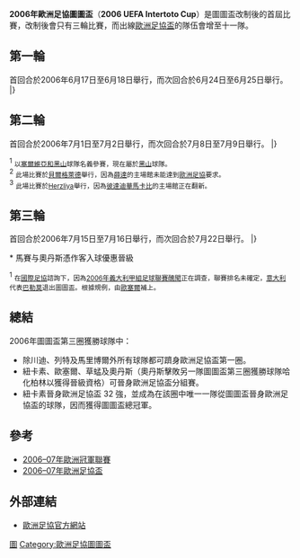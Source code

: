 {{NoteTA
|G1=足球
|G2=UEFA
}}
'''2006年歐洲足協圖圖盃'''（'''2006 UEFA Intertoto Cup'''）是圖圖盃改制後的首屆比賽，改制後會只有三輪比賽，而出線[[歐洲足協盃|歐洲足協盃]]的隊伍會增至十一隊。

== 第一輪 ==
首回合於2006年6月17日至6月18日舉行，而次回合於6月24日至6月25日舉行。
{{TwoLeg start}}
{{TwoLegResult|[[樸比達足球會|樸比達]]|MKD|2–4|'''[[化奴康斯坦察足球會|化奴]]'''|ROU| 2–2 | 0–2 }}
{{TwoLegResult|[[辛特祖利亞體育會|辛特祖利亞]]|AND|0–8|'''[[馬里博爾足球俱樂部|馬里博爾]]'''|SVN| 0–3 | 0–5 }}
{{TwoLegResult|'''[[伊力高斯艾治拿斯足球會|艾治拿斯]]'''|CYP|5–4|[[地拉那遊擊隊足球俱樂部|柏迪遜地拉拿]]|ALB| 4–2 | 1–2 }}
{{TwoLegResult|'''[[日林斯基足球俱樂部|辛連斯基]]'''|BIH|4–1|[[馬爾薩什洛克足球俱樂部|馬沙斯洛克]]|MLT| 3–0 | 1–1 }}
{{TwoLegResult|[[奇利基亞足球會|奇利基亞]]|ARM|1–8|'''[[第比利斯迪納摩足球俱樂部|第比利斯戴拿模]]'''|GEO| 1–5 | 0–3 }}
{{TwoLegResult|[[卡拉干達礦工足球俱樂部|卡拉簡迪]]|KAZ|4–6|'''[[明斯克柏迪遜足球會|MTZ列普]]'''|BLR| 1–5 | 3–1 }}
{{TwoLegResult|'''[[尼特拉足球俱樂部|尼特拉]]'''|SVK|12–2|[[格雷文馬赫體育俱樂部|基雲馬查]]|LUX| 6–2 | 6–0 }}
{{TwoLegResult|[[MKT阿拿斯足球會|阿拿斯]]|AZE|1–2|'''[[蒂拉斯波爾足球俱樂部|泰拉斯普爾]]'''|MDA| 1–0 | 0–2 }}
{{TwoLegResult|'''[[基夫拿維克體育會|基夫拿維克]]'''|ISL|4–1|[[鄧根倫足球會|鄧根倫]]|NIR| 4–1 | 0–0 }}
{{TwoLegResult|'''[[甸拿堡足球會|甸拿堡]]'''|LAT|2–1|[[HB托爾斯港|拖錫雲]]|FRO| 1–1 | 1–0 }}
{{TwoLegResult|'''[[坦佩雷聯足球俱樂部|譚柏利]]'''|FIN|8–1|[[卡馬森城足球俱樂部|卡馬頓]]|WAL| 5–0 | 3–1 }}
{{TwoLegResult|[[納爾瓦足球俱樂部|贊斯拿華]]|EST|1–8|'''[[卡爾馬FF|卡爾馬]]'''|SWE| 1–6 | 0–2 }}
{{TwoLegResult|[[維特拉足球會|維特拉]]|LTU|0–5|'''[[舒爾本足球俱樂部|舒爾本]]'''|IRL| 0–1 | 0–4 }}
|}

== 第二輪 ==
首回合於2006年7月1日至7月2日舉行，而次回合於7月8日至7月9日舉行。
{{TwoLeg start}}
{{TwoLegResult|[[蘇普朗足球會|蘇普朗]]|HUN|3–4|'''[[卡塞利體育|卡塞利]]'''|TUR|3–3|0–1}}
{{TwoLegResult|'''[[化奴康斯坦察足球會|化奴]]'''|ROU|3–2|[[普羅夫迪夫火車頭足球俱樂部|普夫迪夫火車頭]]|BUL|2–1|1–1}}
{{TwoLegResult|[[澤塔足球俱樂部|薛達]]<sup>1</sup>|MNE|1–4|'''[[馬里博爾足球俱樂部|馬里博爾]]'''|SVN|1–2<sup>2</sup>|0–2}}
{{TwoLegResult|'''[[彼達迪華馬卡比足球會|彼達迪華馬卡比]]'''|ISR|4–2|[[日林斯基足球俱樂部|辛連斯基]]|BIH|1–1<sup>3</sup>|3–1}}
{{TwoLegResult|[[奥西耶克足球俱樂部|奧斯積克]]|CRO|2–2{{agr}}|'''[[伊力高斯艾治拿斯足球會|艾治拿斯]]'''|CYP|2–2|0–0}}
{{TwoLegResult|'''[[蘇黎世草蜢足球俱樂部|草蜢]]'''|SUI|4–0|[[特普利采足球俱樂部|塔比歷斯]]|CZE|2–0|2–0}}
{{TwoLegResult|[[尼特拉足球俱樂部|尼特拉]]|SVK|2–3|'''[[第聶伯羅彼得羅夫斯克足球俱樂部|迪尼普]]'''|UKR|2–1|0–2}}
{{TwoLegResult|'''[[列特體育會|列特]]'''|AUT|4–1|[[第比利斯迪納摩足球俱樂部|第比利斯戴拿模]]|GEO|3–1|1–0}}
{{TwoLegResult|'''[[蒂拉斯波爾足球俱樂部|泰拉斯普爾]]'''|MDA|4–1|[[波茲南萊克足球俱樂部|列治普斯納]]|POL|1–0|3–1}}
{{TwoLegResult|'''[[莫斯科足球俱樂部|FC莫斯科]]'''|RUS|3–0|[[明斯克柏迪遜足球會|MTZ列普]]|BLR|2–0|1–0}}
{{TwoLegResult|'''[[希伯尼安足球俱樂部|喜伯年]]'''|SCO|8–0|[[甸拿堡足球會|甸拿堡]]|LAT|5–0|3–0}}
{{TwoLegResult|'''[[歐登塞足球俱樂部|奧丹斯]]'''|DEN|3–1 |[[舒爾本足球俱樂部|舒爾本]]|IRL|3–0|0–1}}
{{TwoLegResult|'''[[利尼史特朗體育會|利尼史特朗]]'''|NOR|6–3 |[[基夫拿維克體育會|基夫拿維克]]|ISL|4–1|2–2}}
{{TwoLegResult|[[坦佩雷聯足球俱樂部|譚柏利]]|FIN|3–5|'''[[卡爾馬FF|卡爾馬]]'''|SWE|1–2|2–3}}
|}

<sup>1</sup> <small>以[[塞爾維亞和黑山|塞爾維亞和黑山]]球隊名義參賽，現在屬於[[黑山|黑山]]球隊。</small><br />
<sup>2</sup> <small>此場比賽於[[貝爾格萊德|貝爾格萊德]]舉行，因為[[澤塔足球俱樂部|薛達]]的主場館未能達到[[歐洲足協|歐洲足協]]要求。</small><br />
<sup>3</sup> <small>此場比賽於[[Herzliya|Herzliya]]舉行，因為[[彼達迪華馬卡比足球會|彼達迪華馬卡比]]的主場館正在翻新。</small><br />

== 第三輪 ==
首回合於2006年7月15日至7月16日舉行，而次回合於7月22日舉行。
{{TwoLeg start}}
{{TwoLegResult|'''[[歐塞爾青年會|歐塞爾]]'''<sup>1</sup>|FRA|4–2|[[化奴康斯坦察足球會|化奴]]|ROU|4–1|0–1}}
{{TwoLegResult|[[拿尼沙體育會|拿尼沙]]|GRE|0–2|'''[[卡塞利體育|卡塞利]]'''|TUR|0–0|0–2}}
{{TwoLegResult|[[比利亞雷亞爾足球俱樂部|維拉利爾]]|ESP|2–3|'''[[馬里博爾足球俱樂部|馬里博爾]]'''|SVN|1–2|1–1}}
{{TwoLegResult|[[彼達迪華馬卡比足球會|彼達迪華馬卡比]]|ISR|3–4|'''[[伊力高斯艾治拿斯足球會|艾治拿斯]]'''|CYP|0–2|3–2}}
{{TwoLegResult|'''[[蘇黎世草蜢足球俱樂部|草蜢]]'''|SUI|3–2|[[皇家真特體育會|真特]]|BEL|2–1|1–1}}
{{TwoLegResult|'''[[馬賽奧林匹克|馬賽]]'''|FRA|2–2{{agr}}|[[第聶伯羅彼得羅夫斯克足球俱樂部|迪尼普]]|UKR|0–0|2–2}}
{{TwoLegResult|'''[[柏林赫塔體育俱樂部|哈化柏林]]'''|GER|2–0|[[莫斯科足球俱樂部|FC莫斯科]]|RUS|0–0|2–0}}
{{TwoLegResult|'''[[列特體育會|列特]]'''|AUT|4–2|[[蒂拉斯波爾足球俱樂部|泰拉斯普爾]]|MDA|3–1|1–1}}
{{TwoLegResult|'''''[[紐卡斯爾聯足球俱樂部|紐卡素]]'''''|ENG|4–1|[[利尼史特朗體育會|利尼史特朗]]|NOR|1–1|3–0}}
{{TwoLegResult|[[卡爾馬FF|卡爾馬]]|SWE|2–3|'''[[特溫特足球俱樂部|川迪]]'''|NED|1–0|1–3}}
{{TwoLegResult|'''[[歐登塞足球俱樂部|奧丹斯]]'''|DEN|2–2{{agr}}|[[希伯尼安足球俱樂部|喜伯年]]|SCO|1–0|1–2}}
|}

<nowiki>*</nowiki> 馬賽与奧丹斯憑作客入球優惠晉級

<sup>1</sup> <small>在[[國際足協|國際足協]]諮詢下，因為[[2006年義大利甲組足球聯賽醜聞|2006年義大利甲組足球聯賽醜聞]]正在調查，聯賽排名未確定，[[意大利|意大利]]代表[[巴勒莫足球俱樂部|巴勒莫]]退出圖圖盃。根據規例，由[[歐塞爾青年會|歐塞爾]]補上。</small>

== 總結 ==
2006年圖圖盃第三圈獲勝球隊中：
* 除川迪、列特及馬里博爾外所有球隊都可躋身歐洲足協盃第一圈。
* 紐卡素、歐塞爾、草蜢及奧丹斯（奧丹斯擊敗另一隊圖圖盃第三圈獲勝球隊哈化柏林以獲得晉級資格）可晉身歐洲足協盃分組賽。  
* 紐卡素晉身歐洲足協盃 32 強，並成為在該圈中唯一一隊從圖圖盃晉身歐洲足協盃的球隊，因而獲得圖圖盃總冠軍。

== 參考 ==
* [[2006–07年歐洲冠軍聯賽|2006–07年歐洲冠軍聯賽]]
* [[2006–07年歐洲足協盃|2006–07年歐洲足協盃]]

== 外部連結 ==
* [https://web.archive.org/web/20090302065945/http://www.uefa.com/Competitions/IntertotoCup/index.html 歐洲足協官方網站]

{{fb start}}
{{歐洲足協圖圖盃}}
{{fb end}}

[[Category:2006年足球|圖]]
[[Category:歐洲足協圖圖盃|Category:歐洲足協圖圖盃]]